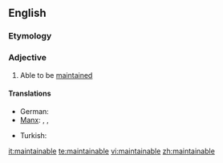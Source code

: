 ==English==

===Etymology===
{{suffix|maintain|able}}

===Adjective===
{{en-adj}}

# {{chiefly|in combination}} Able to be [[maintain]]ed

====Translations====
{{trans-top}}
* German: {{t|de|wartbar}}
* [[Manx]]: {{t-|gv|so-pholldey}}, {{t-|gv|so-hassoo}}, {{t-|gv|so-veaghee}}
{{trans-mid}}
* Turkish: {{t|tr|bakılabilir}}
{{trans-bottom}}

[[it:maintainable]]
[[te:maintainable]]
[[vi:maintainable]]
[[zh:maintainable]]